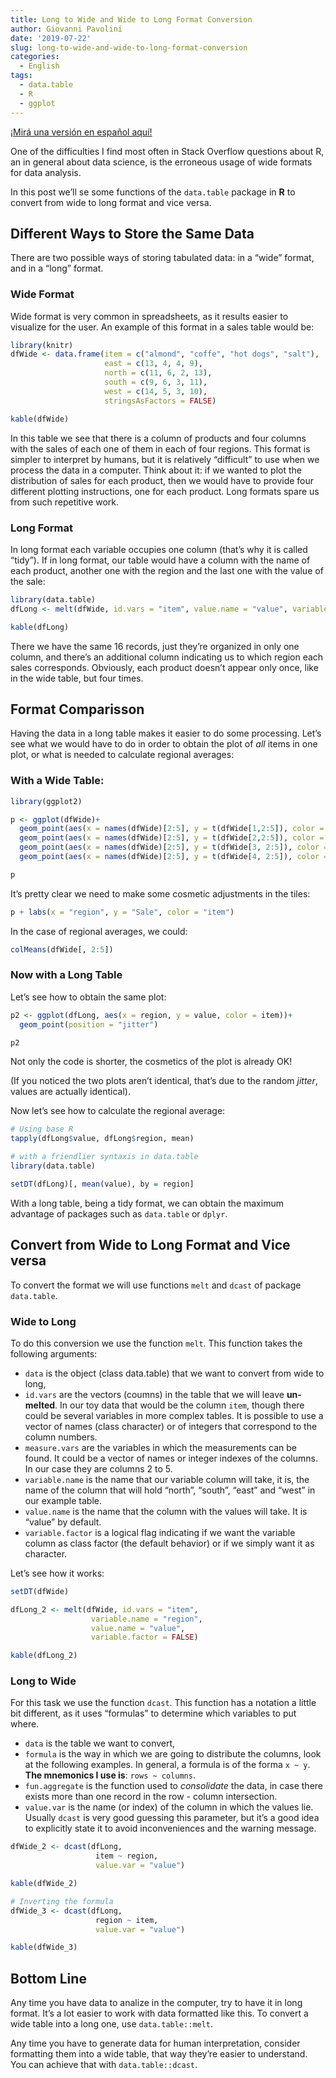 ```yaml
---
title: Long to Wide and Wide to Long Format Conversion
author: Giovanni Pavolini
date: '2019-07-22'
slug: long-to-wide-and-wide-to-long-format-conversion
categories:
  - English
tags:
  - data.table
  - R
  - ggplot
---
```


[¡Mirá una versión en español aquí!](/2019/07/21/conversión-de-formato-ancho-largo-y-viceversa)

One of the difficulties I find most often in Stack Overflow questions about R, an in general about data science, is the erroneous usage of wide formats for data analysis.

In this post we'll se some functions of the `data.table` package in **R** to convert from wide to long format and vice versa.


## Different Ways to Store the Same Data

There are two possible ways of storing tabulated data: in a "wide" format, and in a "long" format.

### Wide Format

Wide format is very common in spreadsheets, as it results easier to visualize for the user. An example of this format in a sales table would be:

```r
library(knitr)
dfWide <- data.frame(item = c("almond", "coffe", "hot dogs", "salt"), 
                     east = c(13, 4, 4, 9), 
                     north = c(11, 6, 2, 13), 
                     south = c(9, 6, 3, 11), 
                     west = c(14, 5, 3, 10), 
                     stringsAsFactors = FALSE)
```

```r
kable(dfWide)
```

In this table we see that there is a column of products and four columns with the sales of each one of them in each of four regions. This format is simpler to interpret by humans, but it is relatively "difficult" to use when we process the data in a computer.
Think about it: if we wanted to plot the distribution of sales for each product, then we would have to provide four different plotting instructions, one for each product. Long formats spare us from such repetitive work.

### Long Format

In long format each variable occupies one column (that's why it is called "tidy"). If in long format, our table would have a column with the name of each product, another one with the region and the last one with the value of the sale:

```r
library(data.table)
dfLong <- melt(dfWide, id.vars = "item", value.name = "value", variable.name = "region", variable.factor = FALSE)
```


```r
kable(dfLong)

```

There we have the same 16 records, just they're organized in only one column, and there's an additional column indicating us to which region each sales corresponds. Obviously, each product doesn't appear only once, like in the wide table, but four times.

## Format Comparisson

Having the data in a long table makes it easier to do some processing. Let's see what we would have to do in order to obtain the plot of *all* items in one plot, or what is needed to calculate regional averages:

### With a Wide Table:

```r
library(ggplot2)

p <- ggplot(dfWide)+
  geom_point(aes(x = names(dfWide)[2:5], y = t(dfWide[1,2:5]), color = dfWide[1,1]), position = "jitter")+
  geom_point(aes(x = names(dfWide)[2:5], y = t(dfWide[2,2:5]), color = dfWide[2, 1]), position = "jitter")+
  geom_point(aes(x = names(dfWide)[2:5], y = t(dfWide[3, 2:5]), color = dfWide[3,1]), position = "jitter")+
  geom_point(aes(x = names(dfWide)[2:5], y = t(dfWide[4, 2:5]), color = dfWide[4,1]), position = "jitter")

p
```

It's pretty clear we need to make some cosmetic adjustments in the tiles:

```r
p + labs(x = "region", y = "Sale", color = "item")
```

In the case of regional averages, we could:

```r
colMeans(dfWide[, 2:5])
```

### Now with a Long Table

Let's see how to obtain the same plot:

```r
p2 <- ggplot(dfLong, aes(x = region, y = value, color = item))+
  geom_point(position = "jitter")

p2
```

Not only the code is shorter, the cosmetics of the plot is already OK!

(If you noticed the two plots aren't identical, that's due to the random _jitter_, values are actually identical).

Now let's see how to calculate the regional average:

```r
# Using base R
tapply(dfLong$value, dfLong$region, mean)

# with a friendlier syntaxis in data.table
library(data.table)

setDT(dfLong)[, mean(value), by = region]

```

With a long table, being a tidy format, we can obtain the maximum advantage of packages such as `data.table` or `dplyr`.

## Convert from Wide to Long Format and Vice versa

To convert the format we will use functions `melt` and `dcast` of package `data.table`.

### Wide to Long

To do this conversion we use the function `melt`. This function takes the following arguments:

+ `data` is the object (class data.table) that we want to convert from wide to long,
+ `id.vars` are the vectors (coumns) in the table that we will leave **un-melted**. In our toy data that would be the column `item`, though there could be several variables in more complex tables. It is possible to use a vector of names (class character) or of integers that correspond to the column numbers.
+ `measure.vars` are the variables in which the measurements can be found. It could be a vector of names or integer indexes of the columns. In our case they are columns 2 to 5.
+ `variable.name` is the name that our variable column will take, it is, the name of the column that will hold "north", "south", "east" and "west" in our example table.
+ `value.name` is the name that the column with the values will take. It is "value" by default.
+ `variable.factor` is a logical flag indicating if we want the variable column as class factor (the default behavior) or if we simply want it as character.

Let's see how it works:

```r
setDT(dfWide)

dfLong_2 <- melt(dfWide, id.vars = "item", 
                  variable.name = "region", 
                  value.name = "value", 
                  variable.factor = FALSE)

kable(dfLong_2)
```

### Long to Wide

For this task we use the function `dcast`. This function has a notation a little bit different, as it uses "formulas" to determine which variables to put where.

+ `data` is the table we want to convert,
+ `formula` is the way in which we are going to distribute the columns, look at the following examples. In general, a formula is of the forma `x ~ y`. **The mnemonics I use is**: `rows ~ columns`.
+ `fun.aggregate` is the function used to _consolidate_ the data, in case there exists more than one record in the row - column intersection.
+ `value.var` is the name (or index) of the column in which the values lie. Usually `dcast` is very good guessing this parameter, but it's a good idea to explicitly state it to avoid inconveniences and the warning message.

```r
dfWide_2 <- dcast(dfLong, 
                   item ~ region, 
                   value.var = "value")

kable(dfWide_2)

# Inverting the formula
dfWide_3 <- dcast(dfLong, 
                   region ~ item, 
                   value.var = "value")

kable(dfWide_3)
```

## Bottom Line

Any time you have data to analize in the computer, try to have it in long format. It's a lot easier to work with data formatted like this. To convert a wide table into a long one, use `data.table::melt`.

Any time you have to generate data for human interpretation, consider formatting them into a wide table, that way they're easier to understand. You can achieve that with `data.table::dcast`.
